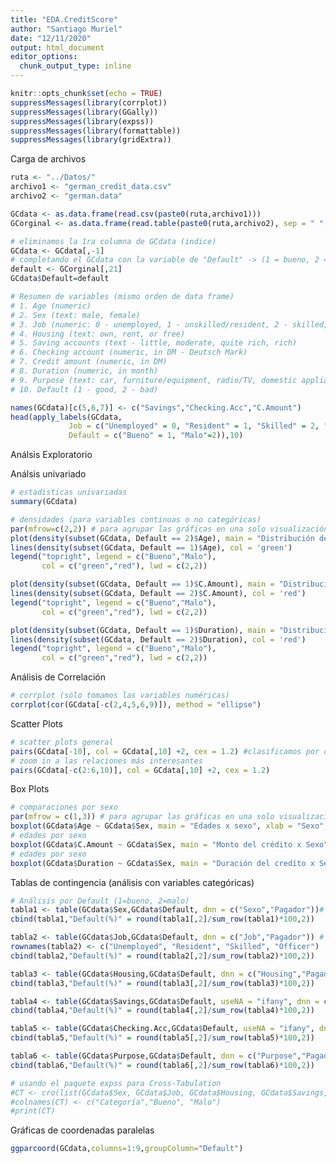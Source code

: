 ```yaml
---
title: "EDA.CreditScore"
author: "Santiago Muriel"
date: "12/11/2020"
output: html_document
editor_options: 
  chunk_output_type: inline
---
```


```r
knitr::opts_chunk$set(echo = TRUE)
suppressMessages(library(corrplot))
suppressMessages(library(GGally))
suppressMessages(library(expss))
suppressMessages(library(formattable))
suppressMessages(library(gridExtra))
```

Carga de archivos
```r
ruta <- "../Datos/"
archivo1 <- "german_credit_data.csv"
archivo2 <- "german.data"

GCdata <- as.data.frame(read.csv(paste0(ruta,archivo1)))
GCorginal <- as.data.frame(read.table(paste0(ruta,archivo2), sep = " ", header = F))

# eliminamos la 1ra columna de GCdata (indice)
GCdata <- GCdata[,-1]
# completando el GCdata con la variable de "Default" -> (1 = bueno, 2 = malo)
default <- GCorginal[,21]
GCdata$Default=default

# Resumen de variables (mismo orden de data frame)
# 1. Age (numeric)
# 2. Sex (text: male, female)
# 3. Job (numeric: 0 - unemployed, 1 - unskilled/resident, 2 - skilled, 3 - highly skilled)
# 4. Housing (text: own, rent, or free)
# 5. Saving accounts (text - little, moderate, quite rich, rich)
# 6. Checking account (numeric, in DM - Deutsch Mark)
# 7. Credit amount (numeric, in DM)
# 8. Duration (numeric, in month)
# 9. Purpose (text: car, furniture/equipment, radio/TV, domestic appliances, repairs, education, business, vacation/others) 
# 10. Default (1 - good, 2 - bad)

names(GCdata)[c(5,6,7)] <- c("Savings","Checking.Acc","C.Amount")
head(apply_labels(GCdata,
             Job = c("Unemployed" = 0, "Resident" = 1, "Skilled" = 2, "Officer" = 3),
             Default = c("Bueno" = 1, "Malo"=2)),10)
```

Análsis Exploratorio

Análsis univariado
```r
# estadísticas univariadas
summary(GCdata)

# densidades (para variables continuas o no categóricas)
par(mfrow=c(2,2)) # para agrupar las gráficas en una solo visualización
plot(density(subset(GCdata, Default == 2)$Age), main = "Distribución de Edad", col = 'red')
lines(density(subset(GCdata, Default == 1)$Age), col = 'green')
legend("topright", legend = c("Bueno","Malo"), 
       col = c("green","red"), lwd = c(2,2))

plot(density(subset(GCdata, Default == 1)$C.Amount), main = "Distribución de Monto del crédito", col = 'green')
lines(density(subset(GCdata, Default == 2)$C.Amount), col = 'red')
legend("topright", legend = c("Bueno","Malo"), 
       col = c("green","red"), lwd = c(2,2))

plot(density(subset(GCdata, Default == 1)$Duration), main = "Distribución de Duración del crédito", col = 'green')
lines(density(subset(GCdata, Default == 2)$Duration), col = 'red')
legend("topright", legend = c("Bueno","Malo"), 
       col = c("green","red"), lwd = c(2,2))
```

Análisis de Correlación
```r
# corrplot (sólo tomamos las variables numéricas)
corrplot(cor(GCdata[-c(2,4,5,6,9)]), method = "ellipse")
```

Scatter Plots
```r
# scatter plots general
pairs(GCdata[-10], col = GCdata[,10] +2, cex = 1.2) #clasificamos por default (verde = bueno)
# zoom in a las relaciones más interesantes
pairs(GCdata[-c(2:6,10)], col = GCdata[,10] +2, cex = 1.2)

```


Box Plots
```r
# comparaciones por sexo
par(mfrow = c(1,3)) # para agrupar las gráficas en una solo visualización
boxplot(GCdata$Age ~ GCdata$Sex, main = "Edades x sexo", xlab = "Sexo", ylab = "Edad")
# edades por sexo
boxplot(GCdata$C.Amount ~ GCdata$Sex, main = "Monto del crédito x Sexo", xlab = "Sexo", ylab = "Monto del crédito")
# edades por sexo
boxplot(GCdata$Duration ~ GCdata$Sex, main = "Duración del credíto x Sexo", xlab = "Sexo", ylab = "Duración del credíto")
```


Tablas de contingencia (análisis con variables categóricas)
```r
# Análisis por Default (1=bueno, 2=malo)
tabla1 <- table(GCdata$Sex,GCdata$Default, dnn = c("Sexo","Pagador"))# según el sexo
cbind(tabla1,"Default(%)" = round(tabla1[,2]/sum_row(tabla1)*100,2))

tabla2 <- table(GCdata$Job,GCdata$Default, dnn = c("Job","Pagador")) # según el trabajo
rownames(tabla2) <- c("Unemployed", "Resident", "Skilled", "Officer")
cbind(tabla2,"Default(%)" = round(tabla2[,2]/sum_row(tabla2)*100,2))

tabla3 <- table(GCdata$Housing,GCdata$Default, dnn = c("Housing","Pagador")) # según el Housing
cbind(tabla3,"Default(%)" = round(tabla3[,2]/sum_row(tabla3)*100,2))

tabla4 <- table(GCdata$Savings,GCdata$Default, useNA = "ifany", dnn = c("Savings","Pagador"))
cbind(tabla4,"Default(%)" = round(tabla4[,2]/sum_row(tabla4)*100,2))

tabla5 <- table(GCdata$Checking.Acc,GCdata$Default, useNA = "ifany", dnn = c("Checking Account","Pagador"))
cbind(tabla5,"Default(%)" = round(tabla5[,2]/sum_row(tabla5)*100,2))

tabla6 <- table(GCdata$Purpose,GCdata$Default, dnn = c("Purpose","Pagador"))
cbind(tabla6,"Default(%)" = round(tabla6[,2]/sum_row(tabla6)*100,2))

# usando el paquete expss para Cross-Tabulation
#CT <- cro(list(GCdata$Sex, GCdata$Job, GCdata$Housing, GCdata$Savings, GCdata$Checking.Acc, GCdata$Purpose), GCdata$Default, total_label = NULL)
#colnames(CT) <- c("Categoría","Bueno", "Malo")
#print(CT)
```


Gráficas de coordenadas paralelas
```r
ggparcoord(GCdata,columns=1:9,groupColumn="Default")
```


